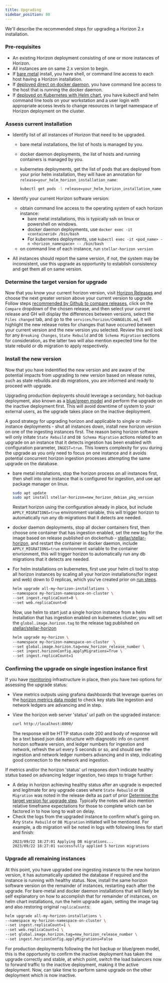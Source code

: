```yaml
---
title: Upgrading
sidebar_position: 80
---
```



We'll describe the recommended steps for upgrading a Horizon 2.x installation.

### Pre-requisites

- An existing Horizon deployment consisting of one or more instances of Horizon.
- All instances are on same 2.x version to begin.
- If [bare metal](./installing.mdx#bare-metal) install, you have shell, or command line access to each host having a Horizon installation.
- If [deployed direct on docker daemon](./installing.mdx#containerized), you have command line access to the host that is running the docker daemon.
- If [deployed on Kubernetes with Helm chart](./installing.mdx#helm-chart-installation), you have kubectl and helm command line tools on your workstation and a user login with appropriate access levels to change resources in target namespace of Horizon deployment on the cluster.

### Assess current installation

- Identify list of all instances of Horizon that need to be upgraded.

  - bare metal installations, the list of hosts is managed by you.
  - docker daemon deployments, the list of hosts and running containers is managed by you.
  - kubernetes deployments, get the list of pods that are deployed from your prior helm installation, they will have an annotation for `release=your_helm_horizon_installation_name`:

    <CodeExample>

    ```bash
    kubectl get pods -l release=your_helm_horizon_installation_name -n <your_horizon_namespace>
    ```

    </CodeExample>

- Identify your current Horizon software version:

  - obtain command line access to the operating system of each horizon instance:
    - bare metal installations, this is typically ssh on linux or powershell on windows.
    - docker daemon deployments, use `docker exec -it <containerid> /bin/bash`
    - For kubernetes deployments, use `kubectl exec -it <pod_name> -n <horizon_namespace> -- /bin/bash`
  - on command line of each instance, run `stellar-horizon version`

- All instances should report the same version, if not, the system may be inconsistent, use this upgrade as opportunity to establish consistency and get them all on same version.

### Determine the target version for upgrade

Now that you know your current horizon version, visit [Horizon Releases](https://github.com/stellar/go/releases) and choose the next greater version above your current version to upgrade. Follow steps [recommended by Github to compare releases](https://docs.github.com/en/repositories/releasing-projects-on-github/comparing-releases), click on the `Compare` dropdown of the chosen release, and then select your current release and GH will display the differences between versions, select the `Files changed` tab, and go to the `services/horizon/CHANGELOG.md`, it will highlight the new release notes for changes that have occurred between your current version and the new version you selected. Review this and look for any `Breaking Changes`, `State Rebuild` and `DB Schema Migration` sections for consideration, as the latter two will also mention expected time for the state rebuild or db migration to apply respectively.

### Install the new version

Now that you have indentified the new version and are aware of the potential impacts from upgrading to new version based on release notes, such as state rebuilds and db migrations, you are informed and ready to proceed with upgrade.

Upgrading production deployents should leverage a secondary, hot-backup deployment, also known as a [blue/green model](./scaling.mdx#redundant-hot-backup) and perform the upgrade on the inactive deployment first. This will avoid downtime of system to your external users, as the upgrade takes place on the inactive deployment.

A good strategy for upgrading horizon and applicable to single or multi-instance deployments - shut all instances down, install new horizon version on one of the ingesting instances first. The reason being horizon software will only initate `State Rebuild` and `DB Schema Migration` actions related to an upgrade on an instance that it detects ingestion has been enabled with configuration parameter, `INGEST=true`. This lowers complexity for you during the upgrade as you only need to focus on one instance and it avoids potential concurrent horizon ingestion processes attempting the same upgrade on the database.

- bare metal installations, stop the horizon process on all instances first, then shell into one instance that is configured for ingestion, and use apt package manager on linux.

  <CodeExample>

  ```bash
  sudo apt update
  sudo apt install stellar-horizon=new_horizon_debian_pkg_version
  ```

  </CodeExample>

  Restart horizon using the configuration already in place, but include `APPLY_MIGRATIONS=true` environment variable, this will trigger horizon to automatically run any db migrations that it detects are needed.

- docker daemon deployments, stop all docker containers first, then choose one container that has ingestion enabled, set the new tag for the image based on release published on dockerhub - [stellar/stellar-horizon](https://hub.docker.com/r/stellar/stellar-horizon/tags), and restart the container in docker daemon, include `APPLY_MIGRATIONS=true` environment variable to the container envrionment, this will trigger horizon to automatically run any db migrations that it detects are needed.
- For helm installations on kubernetes, first use your helm cli tool to stop all horizon instances by scaling all your horizon installations(for ingest and web) down to 0 replicas, which you've created prior on [run steps](./running.mdx).

  <CodeExample>

  ```bash
  helm upgrade all-my-horizon-installations \
  --namespace my-horizon-namespace-on-cluster \
  --set ingest.replicaCount=0 \
  --set web.replicaCount=0
  ```

  </CodeExample>

  Now, use helm to start just a single horizon instance from a helm installation that has ingestion enabled on kubernetes cluster, you will set the `global.image.horizon.tag` to the release tag published on [stellar/stellar-horizon](https://hub.docker.com/r/stellar/stellar-horizon/tags)

  <CodeExample>

  ```bash
  helm upgrade my-horizon \
  --namespace my-horizon-namespace-on-cluster  \
  --set global.image.horizon.tag=new_horizon_release_number \
  --set ingest.horizonConfig.applyMigrations=True \
  --set ingest.replicaCount=1
  ```

  </CodeExample>

### Confirming the upgrade on single ingestion instance first

If you have [monitoring](./monitoring.mdx) infrastructure in place, then you have two options for assessing the upgrade status:

- View metrics outputs using grafana dashboards that leverage queries on the [horizon metrics data model](./monitoring.mdx#data-model) to check key stats like ingestion and network ledgers are advancing and in step.

- View the horizon web server 'status' url path on the upgraded instance:

  <CodeExample>

  ```bash
  curl http://localhost:8000/
  ```

  </CodeExample>

  The response will be HTTP status code 200 and body of response will be a text based json data structure with diagnostic info on current horizon software version, and ledger numbers for ingestion and network, refresh the url every 5 seconds or so, and should see the ingestion and network ledger numbers advancing and in step, indicating good connection to the network and ingestion.

If metrics and/or the horizon 'status' url respones don't indicate healthy status based on advancing ledger ingestion, two steps to triage further:

- A delay in horizon achieving healthy status after an upgrade is expected and legitmate for any upgrade cases where `State Rebuild` or `DB Migration` was noted in the release delta as part of prior [Determine the target version for upgrade step](#determine-the-target-version-for-upgrade). Typically the notes will also mention relative timeframe expectations for those to complete which can be factored in to how long to wait on delay.
- Check the logs from the upgraded instance to confirm what's going on. Any `State Rebuild` or `DB Migration` initiated will be mentioned. For example, a db migration will be noted in logs with following lines for start and finish:
  ```
  2023/09/22 18:27:01 Applying DB migrations...
  2023/09/22 18:27:01 successfully applied 5 horizon migrations
  ```

### Upgrade all remaining instances

At this point, you have upgraded one ingesting instance to the new horizon version, it has automatically updated the database if required and the instance is running with healthy status. Now, install the same horizon software version on the remainder of instances, restarting each after the upgrade. For bare-metal and docker daemon installations that will likely be self explanatory on how to accomplish that for remainder of instances, on helm chart installations, run the helm upgrade again, setting the image tag and also restoring original `replicaCount`s:

<CodeExample>

```bash
helm upgrade all-my-horizon-installations \
--namespace my-horizon-namespace-on-cluster \
--set ingest.replicaCount=1 \
--set web.replicaCount=1 \
--set global.image.horizon.tag=new_horizon_release_number \
--set ingest.horizonConfig.applyMigrations=False
```

</CodeExample>

For production deployments following the hot backup or blue/green model, this is the opportunity to confirm the inactive deployment has taken the upgrade correctly and stable, at which point, switch the load balancers now to forward traffic to the inactive deployment, making it the active deployment. Now, can take time to perform same upgrade on the other deployment which is now inactive.
